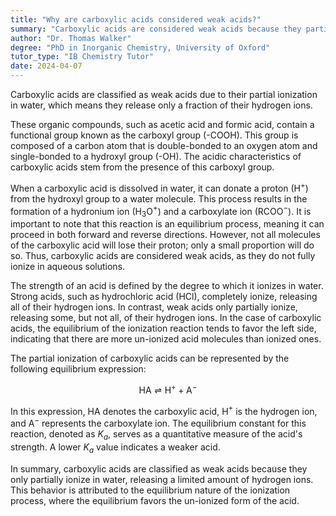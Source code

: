 ```yaml
---
title: "Why are carboxylic acids considered weak acids?"
summary: "Carboxylic acids are considered weak acids because they partially ionise in water, releasing only some of their hydrogen ions."
author: "Dr. Thomas Walker"
degree: "PhD in Inorganic Chemistry, University of Oxford"
tutor_type: "IB Chemistry Tutor"
date: 2024-04-07
---
```


Carboxylic acids are classified as weak acids due to their partial ionization in water, which means they release only a fraction of their hydrogen ions.

These organic compounds, such as acetic acid and formic acid, contain a functional group known as the carboxyl group (-COOH). This group is composed of a carbon atom that is double-bonded to an oxygen atom and single-bonded to a hydroxyl group (-OH). The acidic characteristics of carboxylic acids stem from the presence of this carboxyl group.

When a carboxylic acid is dissolved in water, it can donate a proton (H$^+$) from the hydroxyl group to a water molecule. This process results in the formation of a hydronium ion (H$_3$O$^+$) and a carboxylate ion (RCOO$^-$). It is important to note that this reaction is an equilibrium process, meaning it can proceed in both forward and reverse directions. However, not all molecules of the carboxylic acid will lose their proton; only a small proportion will do so. Thus, carboxylic acids are considered weak acids, as they do not fully ionize in aqueous solutions.

The strength of an acid is defined by the degree to which it ionizes in water. Strong acids, such as hydrochloric acid (HCl), completely ionize, releasing all of their hydrogen ions. In contrast, weak acids only partially ionize, releasing some, but not all, of their hydrogen ions. In the case of carboxylic acids, the equilibrium of the ionization reaction tends to favor the left side, indicating that there are more un-ionized acid molecules than ionized ones.

The partial ionization of carboxylic acids can be represented by the following equilibrium expression:

$$
\text{HA} \rightleftharpoons \text{H}^+ + \text{A}^-
$$

In this expression, HA denotes the carboxylic acid, H$^+$ is the hydrogen ion, and A$^-$ represents the carboxylate ion. The equilibrium constant for this reaction, denoted as $K_a$, serves as a quantitative measure of the acid's strength. A lower $K_a$ value indicates a weaker acid.

In summary, carboxylic acids are classified as weak acids because they only partially ionize in water, releasing a limited amount of hydrogen ions. This behavior is attributed to the equilibrium nature of the ionization process, where the equilibrium favors the un-ionized form of the acid.
    